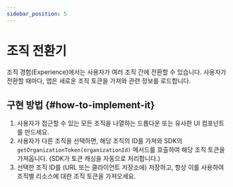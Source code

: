 ```yaml
---
sidebar_position: 5
---
```


# 조직 전환기

조직 경험(Experience)에서는 사용자가 여러 조직 간에 전환할 수 있습니다. 사용자가 전환할 때마다, 앱은 새로운 조직 토큰을 가져와 관련 정보를 로드합니다.

## 구현 방법 \{#how-to-implement-it}

1. 사용자가 접근할 수 있는 모든 조직을 나열하는 드롭다운 또는 유사한 UI 컴포넌트를 만드세요.
2. 사용자가 다른 조직을 선택하면, 해당 조직의 ID를 가져와 SDK의 `getOrganizationToken(organizationId)` 메서드를 호출하여 해당 조직 토큰을 가져옵니다. (SDK가 토큰 캐싱을 자동으로 처리합니다.)
3. 선택한 조직 ID를 (URL 또는 클라이언트 저장소에) 저장하고, 항상 이를 사용하여 조직별 리소스에 대한 조직 토큰을 가져오세요.
